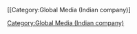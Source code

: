 {{Commonscat|Global Media (Indian company)}}

[[Category:Global_Media_(Indian_company)|Category:Global Media (Indian company)]]
[[Category:Global Media (Indian company)]